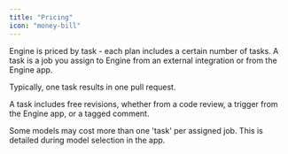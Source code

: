 ```yaml
---
title: "Pricing"
icon: "money-bill"
---
```


Engine is priced by task - each plan includes a certain number of tasks. A task is a job you assign to Engine from an external integration or from the Engine app.

Typically, one task results in one pull request.

A task includes free revisions, whether from a code review, a trigger from the Engine app, or a tagged comment.

<Warning>
  Some models may cost more than one 'task' per assigned job. This is detailed during model selection in the app.
</Warning>